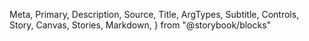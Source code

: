   Meta,
  Primary,
  Description,
  Source,
  Title,
  ArgTypes,
  Subtitle,
  Controls,
  Story,
  Canvas,
  Stories,
  Markdown,
} from "@storybook/blocks"

<Meta of={Switch} />
<Title />
<Description of={Switch} />

```tsx
import { Switch } from "@einride/ui"
```

## Basic

<Description of={Switch.Basic} />
<Canvas of={Switch.Basic} />
<Controls of={Switch.Basic} />
